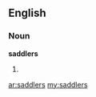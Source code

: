 ==English==

===Noun===
'''saddlers'''

# {{plural of|[[saddler]]}}

[[ar:saddlers]]
[[my:saddlers]]